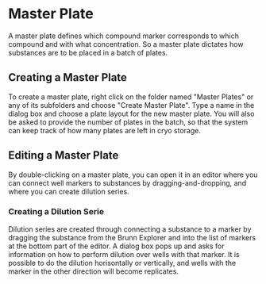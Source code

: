 =Master Plate=
A master plate defines which compound marker corresponds to which compound and
with what concentration. So a master plate dictates how substances are to be
placed in a batch of plates. 

==Creating a Master Plate==
To create a master plate, right click on the folder named "Master Plates" or
any of its subfolders and choose "Create Master Plate". Type a name in the
dialog box and choose a plate layout for the new master plate. You will also be
asked to provide the number of plates in the batch, so that the system can keep
track of how many plates are left in cryo storage.

==Editing a Master Plate==
By double-clicking on a master plate, you can open it in an editor where you
can connect well markers to substances by dragging-and-dropping, and where you
can create dilution series.

===Creating a Dilution Serie===
Dilution series are created through connecting a substance to a marker by
dragging the substance from the Brunn Explorer and into the list of markers at
the bottom part of the editor. A dialog box pops up and asks for information on
how to perform dilution over wells with that marker. It is possible to do the
dilution horisontally or vertically, and wells with the marker in the other
direction will become replicates.
